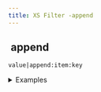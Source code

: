 ```yaml
---
title: XS Filter -append
---
```


## <img src="../assets/docuBadge (11).png" alt="" data-size="line"> append <a href="#xsappend" id="xsappend"></a>

`value|append:item:key`

<details>

<summary>Examples</summary>

```javascript
[1,2]|append:3                // Returns [1,2,3]
{"a":1}|append:2:"b"         // Returns {"a":1,"b":2}
```

</details>
